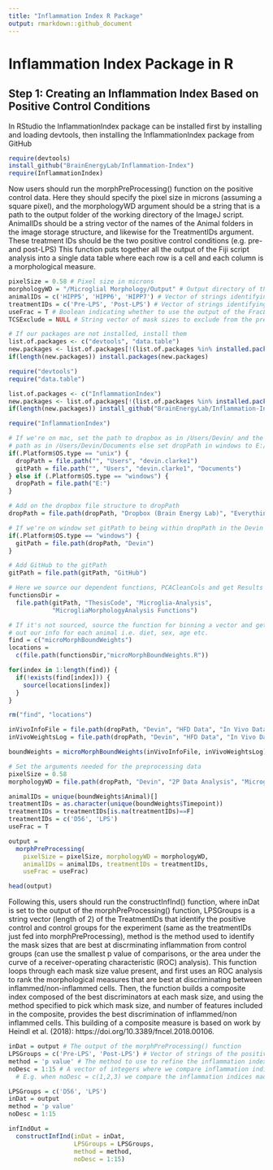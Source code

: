 ```yaml
---
title: "Inflammation Index R Package"
output: rmarkdown::github_document
---
```


# Inflammation Index Package in R

## Step 1: Creating an Inflammation Index Based on Positive Control Conditions

In RStudio the InflammationIndex package can be installed first by installing and loading devtools, then installing the InflammationIndex package from GitHub

```r
require(devtools)
install_github("BrainEnergyLab/Inflammation-Index")
require(InflammationIndex)

```

Now users should run the morphPreProcessing() function on the positive control data. Here they should specify the pixel size in microns (assuming a square pixel), and the morphologyWD argument should be a string that is a path to the output folder of the working directory of the ImageJ script. AnimalIDs should be a string vector of the names of the Animal folders in the image storage structure, and likewise for the TreatmentIDs argument. These treatment IDs should be the two positive control conditions (e.g. pre- and post-LPS) This function puts together all the output of the Fiji script analysis into a single data table where each row is a cell and each column is a morphological measure.

```r
pixelSize = 0.58 # Pixel size in microns
morphologyWD = "/Microglial Morphology/Output" # Output directory of the MicroMorph.ijm script as a string
animalIDs = c('HIPP5', 'HIPP6', 'HIPP7') # Vector of strings identifying the names of the animals images were captured from and matching the names of the Animal level folders
treatmentIDs = c('Pre-LPS', 'Post-LPS') # Vector of strings identifying different treatments / timepoints and matching the names of the Treatment level folders
useFrac = T # Boolean indicating whether to use the output of the FracLac plugin
TCSExclude = NULL # String vector of mask sizes to exclude from the preprocessing function, can also take NULL
```

```r

# If our packages are not installed, install them
list.of.packages <- c("devtools", "data.table")
new.packages <- list.of.packages[!(list.of.packages %in% installed.packages()[,"Package"])]
if(length(new.packages)) install.packages(new.packages)

require("devtools")
require("data.table")

list.of.packages <- c("InflammationIndex")
new.packages <- list.of.packages[!(list.of.packages %in% installed.packages()[,"Package"])]
if(length(new.packages)) install_github("BrainEnergyLab/Inflammation-Index")

require("InflammationIndex")

# If we're on mac, set the path to dropbox as in /Users/Devin/ and the github
# path as in /Users/Devin/Documents else set dropPath in windows to E:/
if(.Platform$OS.type == "unix") {
  dropPath = file.path("", "Users", "devin.clarke1")
  gitPath = file.path("", "Users", "devin.clarke1", "Documents")
} else if (.Platform$OS.type == "windows") {
  dropPath = file.path("E:")
}

# Add on the dropbox file structure to dropPath
dropPath = file.path(dropPath, "Dropbox (Brain Energy Lab)", "Everything")

# If we're on window set gitPath to being within dropPath in the Devin folder
if(.Platform$OS.type == "windows") {
  gitPath = file.path(dropPath, "Devin")
}

# Add GitHub to the gitPath
gitPath = file.path(gitPath, "GitHub")

# Here we source our dependent functions, PCACleanCols and get Results
functionsDir = 
  file.path(gitPath, "ThesisCode", "Microglia-Analysis", 
            "MicrogliaMorphologyAnalysis Functions")

# If it's not sourced, source the function for binning a vector and getting 
# out our info for each animal i.e. diet, sex, age etc.
find = c("microMorphBoundWeights")
locations = 
  c(file.path(functionsDir,"microMorphBoundWeights.R"))

for(index in 1:length(find)) {
  if(!exists(find[index])) {
    source(locations[index])
  }
}

rm("find", "locations")

inVivoInfoFile = file.path(dropPath, "Devin", "HFD Data", "In Vivo Data", "InVivoMouseInfo.csv")
inVivoWeightsLog = file.path(dropPath, "Devin", "HFD Data", "In Vivo Data", "InVivoWeightsLog.csv")

boundWeights = microMorphBoundWeights(inVivoInfoFile, inVivoWeightsLog)

# Set the arguments needed for the preprocessing data
pixelSize = 0.58
morphologyWD = file.path(dropPath, "Devin", "2P Data Analysis", "Microglial Morphology", "Output")

animalIDs = unique(boundWeights$Animal)[]
treatmentIDs = as.character(unique(boundWeights$Timepoint))
treatmentIDs = treatmentIDs[is.na(treatmentIDs)==F]
treatmentIDs = c('D56', 'LPS')
useFrac = T

```

```r

output = 
  morphPreProcessing(
    pixelSize = pixelSize, morphologyWD = morphologyWD, 
    animalIDs = animalIDs, treatmentIDs = treatmentIDs,
    useFrac = useFrac)

```

```r

head(output)

```

Following this, users should run the constructInfInd() function, where inDat is set to the output of the morphPreProcessing() function, LPSGroups is a string vector (length of 2) of the TreatmentIDs that identify the positive control and control groups for the experiment (same as the treatmentIDs just fed into morphPreProcessing), method is the method used to identify the mask sizes that are best at discrminating inflammation from control groups (can use the smallest p value of comparisons, or the area under the curve of a receiver-operating characteristic (ROC) analysis). This function loops through each mask size value present, and first uses an ROC analysis to rank the morphological measures that are best at discriminating between inflammed/non-inflammed cells. Then, the function builds a composite index composed of the best discriminators at each mask size, and using the method specified to pick which mask size, and number of features included in the composite, provides the best discrimination of inflammed/non inflammed cells. This building of a composite measure is based on work by Heindl et al. (2018): https://doi.org/10.3389/fncel.2018.00106.

```r
inDat = output # The output of the morphPreProcessing() function
LPSGroups = c('Pre-LPS', 'Post-LPS') # Vector of strings of the positive control conditions
method = 'p value' # The method to use to refine the inflammation index, can also take the value 'AUC
noDesc = 1:15 # A vector of integers where we compare inflammation indices made up of the N best descriptors and compare them
  # E.g. when noDesc = c(1,2,3) we compare the inflammation indices made up of the 1 best discriminators, to one made of the 2 best discriminators, to one made of the 3 best discrminators.

```

```r

LPSGroups = c('D56', 'LPS')
inDat = output
method = 'p value'
noDesc = 1:15

```

```r

infIndOut = 
  constructInfInd(inDat = inDat,
                  LPSGroups = LPSGroups,
                  method = method,
                  noDesc = 1:15)

```
